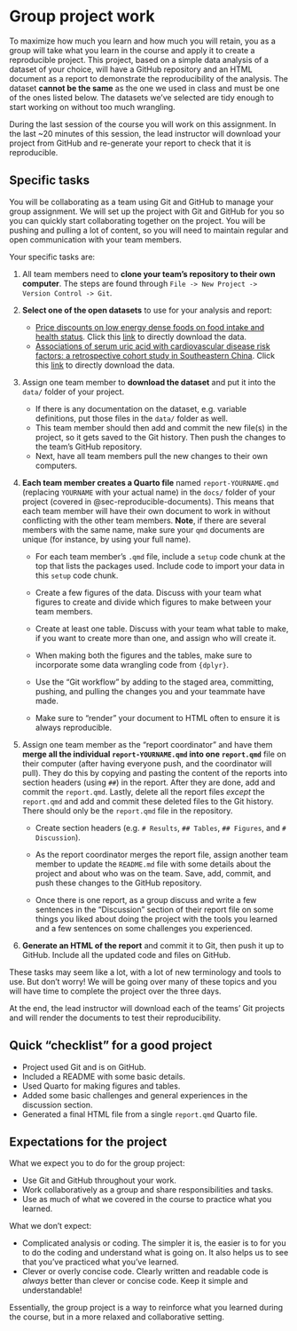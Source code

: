 # Group project work {#sec-project-work}

To maximize how much you learn and how much you will retain, you as a
group will take what you learn in the course and apply it to create a
reproducible project. This project, based on a simple data analysis of a
dataset of your choice, will have a GitHub repository and an HTML
document as a report to demonstrate the reproducibility of the analysis.
The dataset **cannot be the same** as the one we used in class and must
be one of the ones listed below. The datasets we've selected are tidy
enough to start working on without too much wrangling.

During the last session of the course you will work on this assignment.
In the last \~20 minutes of this session, the lead instructor will
download your project from GitHub and re-generate your report to check
that it is reproducible.

## Specific tasks

You will be collaborating as a team using Git and GitHub to manage your
group assignment. We will set up the project with Git and GitHub for you
so you can quickly start collaborating together on the project. You will
be pushing and pulling a lot of content, so you will need to maintain
regular and open communication with your team members.

Your specific tasks are:

1.  All team members need to **clone your team's repository to their own
    computer**. The steps are found through
    `File -> New Project -> Version Control -> Git`.

2.  **Select one of the open datasets** to use for your analysis and
    report:

    -   [Price discounts on low energy dense foods on food intake and
        health status](https://zenodo.org/records/10909325). Click this
        [link](https://zenodo.org/records/10909325/files/Supermarket_dataset_v3.csv?download=1)
        to directly download the data.
    -   [Associations of serum uric acid with cardiovascular disease
        risk factors: a retrospective cohort study in Southeastern
        China](https://zenodo.org/records/8292712). Click this
        [link](https://zenodo.org/records/8292712/files/SUA_CVDs_risk_factors.csv?download=1)
        to directly download the data.

3.  Assign one team member to **download the dataset** and put it into
    the `data/` folder of your project.

    -   If there is any documentation on the dataset, e.g. variable
        definitions, put those files in the `data/` folder as well.
    -   This team member should then add and commit the new file(s) in
        the project, so it gets saved to the Git history. Then push the
        changes to the team's GitHub repository.
    -   Next, have all team members pull the new changes to their own
        computers.

4.  **Each team member creates a Quarto file** named
    `report-YOURNAME.qmd` (replacing `YOURNAME` with your actual name)
    in the `docs/` folder of your project (covered in
    @sec-reproducible-documents). This means that each team member will
    have their own document to work in without conflicting with the
    other team members. **Note**, if there are several members with the
    same name, make sure your `qmd` documents are unique (for instance,
    by using your full name).

    -   For each team member's `.qmd` file, include a `setup` code chunk
        at the top that lists the packages used. Include code to import
        your data in this `setup` code chunk.

    -   Create a few figures of the data. Discuss with your team what
        figures to create and divide which figures to make between your
        team members.

    -   Create at least one table. Discuss with your team what table to
        make, if you want to create more than one, and assign who will
        create it.

    -   When making both the figures and the tables, make sure to
        incorporate some data wrangling code from `{dplyr}`.

    -   Use the "Git workflow" by adding to the staged area, committing,
        pushing, and pulling the changes you and your teammate have
        made.

    -   Make sure to "render" your document to HTML often to ensure it
        is always reproducible.

5.  Assign one team member as the "report coordinator" and have them
    **merge all the individual `report-YOURNAME.qmd` into one
    `report.qmd`** file on their computer (after having everyone push,
    and the coordinator will pull). They do this by copying and pasting
    the content of the reports into section headers (using `##`) in the
    report. After they are done, add and commit the `report.qmd`.
    Lastly, delete all the report files *except* the `report.qmd` and
    add and commit these deleted files to the Git history. There should
    only be the `report.qmd` file in the repository.

    -   Create section headers (e.g. `# Results`, `## Tables`,
        `## Figures`, and `# Discussion`).

    -   As the report coordinator merges the report file, assign another
        team member to update the `README.md` file with some details
        about the project and about who was on the team. Save, add,
        commit, and push these changes to the GitHub repository.

    -   Once there is one report, as a group discuss and write a few
        sentences in the "Discussion" section of their report file on
        some things you liked about doing the project with the tools you
        learned and a few sentences on some challenges you experienced.

6.  **Generate an HTML of the report** and commit it to Git, then push
    it up to GitHub. Include all the updated code and files on GitHub.

These tasks may seem like a lot, with a lot of new terminology and tools
to use. But don't worry! We will be going over many of these topics and
you will have time to complete the project over the three days.

At the end, the lead instructor will download each of the teams' Git
projects and will render the documents to test their reproducibility.

## Quick "checklist" for a good project

-   Project used Git and is on GitHub.
-   Included a README with some basic details.
-   Used Quarto for making figures and tables.
-   Added some basic challenges and general experiences in the
    discussion section.
-   Generated a final HTML file from a single `report.qmd` Quarto file.

## Expectations for the project

What we expect you to do for the group project:

-   Use Git and GitHub throughout your work.
-   Work collaboratively as a group and share responsibilities and
    tasks.
-   Use as much of what we covered in the course to practice what you
    learned.

What we don't expect:

-   Complicated analysis or coding. The simpler it is, the easier is to
    for you to do the coding and understand what is going on. It also
    helps us to see that you've practiced what you've learned.
-   Clever or overly concise code. Clearly written and readable code is
    *always* better than clever or concise code. Keep it simple and
    understandable!

Essentially, the group project is a way to reinforce what you learned
during the course, but in a more relaxed and collaborative setting.
